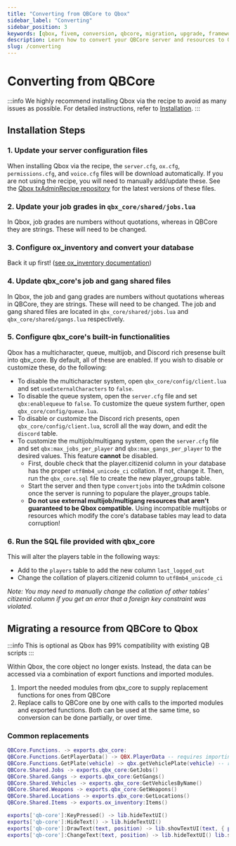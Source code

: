 ```yaml
---
title: "Converting from QBCore to Qbox"
sidebar_label: "Converting"
sidebar_position: 3
keywords: [qbox, fivem, conversion, qbcore, migration, upgrade, framework]
description: Learn how to convert your QBCore server and resources to Qbox. This guide covers the migration process, compatibility considerations, and necessary changes to ensure a smooth transition.
slug: /converting
---
```


# Converting from QBCore

:::info
We highly recommend installing Qbox via the recipe to avoid as many issues as possible.
For detailed instructions, refer to [Installation](installation).
:::

## Installation Steps

### 1. Update your server configuration files

When installing Qbox via the recipe, the `server.cfg`, `ox.cfg`, `permissions.cfg`, and `voice.cfg` files will be download automatically. If you are not using the recipe, you will need to manually add/update these.
See the [Qbox txAdminRecipe repository](https://github.com/Qbox-project/txAdminRecipe) for the latest versions of these files.

### 2. Update your job grades in `qbx_core/shared/jobs.lua`

In Qbox, job grades are numbers without quotations, whereas in QBCore they are strings. These will need to be changed.

### 3. Configure ox_inventory and convert your database

Back it up first! ([see ox_inventory documentation](https://coxdocs.dev/ox_inventory/Frameworks/qb))

### 4. Update qbx_core's job and gang shared files

In Qbox, the job and gang grades are numbers without quotations whereas in QBCore, they are strings. These will need to be changed. The job and gang shared files are located in `qbx_core/shared/jobs.lua` and `qbx_core/shared/gangs.lua` respectively.

### 5. Configure qbx_core's built-in functionalities

Qbox has a multicharacter, queue, multijob, and Discord rich presense built into qbx_core. By default, all of these are enabled. If you wish to disable or customize these, do the following:
- To disable the multicharacter system, open `qbx_core/config/client.lua` and set `useExternalCharacters` to `false`.
- To disable the queue system, open the `server.cfg` file and set `qbx:enablequeue` to `false`. To customize the queue system further, open `qbx_core/config/queue.lua`.
- To disable or customize the Discord rich presents, open `qbx_core/config/client.lua`, scroll all the way down, and edit the `discord` table.
- To customize the multijob/multigang system, open the `server.cfg` file and set `qbx:max_jobs_per_player` and `qbx:max_gangs_per_player` to the desired values. This feature **cannot** be disabled.
  - First, double check that the player.citizenid column in your database has the proper `utf8mb4_unicode_ci` collation. If not, change it. Then, run the `qbx_core.sql` file to create the new player_groups table.
  - Start the server and then type `convertjobs` into the txAdmin colsone once the server is running to populare the player_groups table.
  - **Do not use external multijob/multigang resources that aren't guaranteed to be Qbox compatible.** Using incompatible multijobs or resources which modify the core's database tables may lead to data corruption!

### 6. Run the SQL file provided with qbx_core

This will alter the players table in the following ways:
- Add to the `players` table to add the new column `last_logged_out`
- Change the collation of players.citizenid column to `utf8mb4_unicode_ci`

_Note: You may need to manually change the collation of other tables' citizenid column if you get an error that a foreign key constraint was violated._

## Migrating a resource from QBCore to Qbox

:::info
This is optional as Qbox has 99% compatibility with existing QB scripts
:::

Within Qbox, the core object no longer exists.
Instead, the data can be accessed via a combination of export functions and imported modules.

1. Import the needed modules from qbx_core to supply replacement functions for ones from QBCore
2. Replace calls to QBCore one by one with calls to the imported modules and exported functions. Both can be used at the same time, so conversion can be done partially, or over time.

### Common replacements

```lua
QBCore.Functions. -> exports.qbx_core:
QBCore.Functions.GetPlayerData() -> QBX.PlayerData -- requires importing the playerdata module
QBCore.Functions.GetPlate(vehicle) -> qbx.getVehiclePlate(vehicle) -- requires importing the lib module
QBCore.Shared.Jobs -> exports.qbx_core:GetJobs()
QBCore.Shared.Gangs -> exports.qbx_core:GetGangs()
QBCore.Shared.Vehicles -> exports.qbx_core:GetVehiclesByName()
QBCore.Shared.Weapons -> exports.qbx_core:GetWeapons()
QBCore.Shared.Locations -> exports.qbx_core:GetLocations()
QBCore.Shared.Items -> exports.ox_inventory:Items()

exports['qb-core']:KeyPressed() -> lib.hideTextUI()
exports['qb-core']:HideText() -> lib.hideTextUI()
exports['qb-core']:DrawText(text, position) -> lib.showTextUI(text, { position = position })
exports['qb-core']:ChangeText(text, position) -> lib.hideTextUI() lib.showTextUI(text, { position = position })
```
